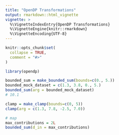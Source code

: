```yaml
---
title: "OpenDP Transformations"
output: rmarkdown::html_vignette
vignette: >
  %\VignetteIndexEntry{OpenDP Transformations}
  %\VignetteEngine{knitr::rmarkdown}
  %\VignetteEncoding{UTF-8}
---
```



```r
knitr::opts_chunk$set(
  collapse = TRUE,
  comment = "#>"
)
```

```r
library(opendp)
```


```r
bounded_sum = make_bounded_sum(bounds=c(0., 5.))
bounded_mock_dataset = c(1.3, 3.8, 0., 5.)
bounded_sum(arg = bounded_mock_dataset)
# 10.1

clamp = make_clamp(bounds=c(0, 5))
clamp(arg = c(1.3, 7.8, -2.5, 7.0))

# map
max_contributions = 2L
bounded_sum(d_in = max_contributions)
```